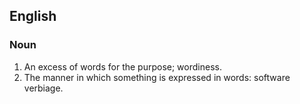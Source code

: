==English==

===Noun===
#An excess of words for the purpose; wordiness.
#The manner in which something is expressed in words: software verbiage.